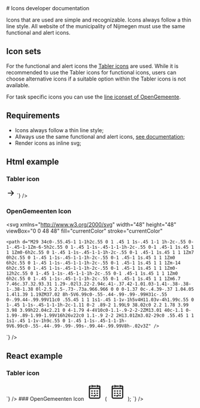 
<Meta title="foundations/Icons/Developer documentation"/>
# Icons developer documentation <IconIcons stroke={2} />

Icons that are used are simple and recognizable. Icons always follow a thin line style. All website of the municipality of Nijmegen must use the same functional and alert icons. 

## Icon sets
For the functional and alert icons the [Tabler icons](https://github.com/tabler/tabler-icons) are used. While it is recommended to use the Tabler icons for functional icons, users can choose alternative icons if a suitable option within the Tabler icons is not available.

For task specific icons you can use the [line iconset of OpenGemeente](https://github.com/OpenGemeenten/Iconenset/tree/master/Line). 

## Requirements
- Icons always follow a thin line style;
- Allways use the same functional and alert icons, [see documentation](/?path=/docs/foundations-icons-documentatie--docs);
- Render icons as inline svg;

## Html example 
### Tabler icon
<svg xmlns="http://www.w3.org/2000/svg" width="24" height="24" viewBox="0 0 24 24" fill="none" stroke="currentColor" stroke-width="2" stroke-linecap="round" stroke-linejoin="round" class="icon icon-tabler icons-tabler-outline icon-tabler-arrow-right">
  <path stroke="none" d="M0 0h24v24H0z" fill="none" />
  <path d="M5 12l14 0" />
  <path d="M13 18l6 -6" />
  <path d="M13 6l6 6" />
</svg>
<Source language="html" code={`
<svg xmlns="http://www.w3.org/2000/svg" width="24" height="24" viewBox="0 0 24 24" fill="none" stroke="currentColor" stroke-width="2" stroke-linecap="round" stroke-linejoin="round" class="icon icon-tabler icons-tabler-outline icon-tabler-arrow-right">
  <path stroke="none" d="M0 0h24v24H0z" fill="none" />
  <path d="M5 12l14 0" />
  <path d="M13 18l6 -6" />
  <path d="M13 6l6 6" />
</svg>
`} />

### OpenGemeenten Icon
<svg
    xmlns="http://www.w3.org/2000/svg"
    width="48"
    height="48"
    viewBox="0 0 48 48"
    fill="currentColor"
    stroke="currentColor"
  >
    <path d="M29 34c0-.55.45-1 1-1h2c.55 0 1 .45 1 1s-.45 1-1 1h-2c-.55 0-1-.45-1-1Zm-6-5h2c.55 0 1-.45 1-1s-.45-1-1-1h-2c-.55 0-1 .45-1 1s.45 1 1 1Zm0-6h2c.55 0 1-.45 1-1s-.45-1-1-1h-2c-.55 0-1 .45-1 1s.45 1 1 1Zm7 0h2c.55 0 1-.45 1-1s-.45-1-1-1h-2c-.55 0-1 .45-1 1s.45 1 1 1Zm0 6h2c.55 0 1-.45 1-1s-.45-1-1-1h-2c-.55 0-1 .45-1 1s.45 1 1 1Zm-14 6h2c.55 0 1-.45 1-1s-.45-1-1-1h-2c-.55 0-1 .45-1 1s.45 1 1 1Zm0-12h2c.55 0 1-.45 1-1s-.45-1-1-1h-2c-.55 0-1 .45-1 1s.45 1 1 1Zm0 6h2c.55 0 1-.45 1-1s-.45-1-1-1h-2c-.55 0-1 .45-1 1s.45 1 1 1Zm6.7 7.46c.37.32.93.31 1.29-.02l3.22-2.94c.41-.37.42-1.01.03-1.41-.38-.38-1-.38-1.38 0l-2.5 2.5-.73-.73a.966.966 0 0 0-1.37 0c-.4.39-.37 1.04.05 1.4l1.39 1.19ZM37.02 8h-5V6.99c0-.55-.44-.99-.99-.99H31c-.55 0-.99.44-.99.99V11c0 .55.45 1 1 1s1-.45 1-1v-1h5v4H11.03v-4h1.99c.55 0 1-.45 1-1s-.45-1-1-1h-2c-1.11 0-2 .89-2 1.99L9 38.02c0 2.2 1.78 3.99 3.98 3.99h22.04c2.21 0 4-1.79 4-4V10c0-1.1-.9-2-2-2ZM13.01 40c-1.1 0-1.99-.89-1.99-1.99V16h26v22c0 1.1-.9 2-2 2H13.01Zm3.02-29c0 .55.45 1 1 1s1-.45 1-1v-1h9c.55 0 1-.45 1-1s-.45-1-1-1h-9V6.99c0-.55-.44-.99-.99-.99s-.99.44-.99.99V8h-.02v3Z" />
  </svg>
<Source language="html" code={`
<svg
    xmlns="http://www.w3.org/2000/svg"
    width="48"
    height="48"
    viewBox="0 0 48 48"
    fill="currentColor"
    stroke="currentColor"
  >
    <path d="M29 34c0-.55.45-1 1-1h2c.55 0 1 .45 1 1s-.45 1-1 1h-2c-.55 0-1-.45-1-1Zm-6-5h2c.55 0 1-.45 1-1s-.45-1-1-1h-2c-.55 0-1 .45-1 1s.45 1 1 1Zm0-6h2c.55 0 1-.45 1-1s-.45-1-1-1h-2c-.55 0-1 .45-1 1s.45 1 1 1Zm7 0h2c.55 0 1-.45 1-1s-.45-1-1-1h-2c-.55 0-1 .45-1 1s.45 1 1 1Zm0 6h2c.55 0 1-.45 1-1s-.45-1-1-1h-2c-.55 0-1 .45-1 1s.45 1 1 1Zm-14 6h2c.55 0 1-.45 1-1s-.45-1-1-1h-2c-.55 0-1 .45-1 1s.45 1 1 1Zm0-12h2c.55 0 1-.45 1-1s-.45-1-1-1h-2c-.55 0-1 .45-1 1s.45 1 1 1Zm0 6h2c.55 0 1-.45 1-1s-.45-1-1-1h-2c-.55 0-1 .45-1 1s.45 1 1 1Zm6.7 7.46c.37.32.93.31 1.29-.02l3.22-2.94c.41-.37.42-1.01.03-1.41-.38-.38-1-.38-1.38 0l-2.5 2.5-.73-.73a.966.966 0 0 0-1.37 0c-.4.39-.37 1.04.05 1.4l1.39 1.19ZM37.02 8h-5V6.99c0-.55-.44-.99-.99-.99H31c-.55 0-.99.44-.99.99V11c0 .55.45 1 1 1s1-.45 1-1v-1h5v4H11.03v-4h1.99c.55 0 1-.45 1-1s-.45-1-1-1h-2c-1.11 0-2 .89-2 1.99L9 38.02c0 2.2 1.78 3.99 3.98 3.99h22.04c2.21 0 4-1.79 4-4V10c0-1.1-.9-2-2-2ZM13.01 40c-1.1 0-1.99-.89-1.99-1.99V16h26v22c0 1.1-.9 2-2 2H13.01Zm3.02-29c0 .55.45 1 1 1s1-.45 1-1v-1h9c.55 0 1-.45 1-1s-.45-1-1-1h-9V6.99c0-.55-.44-.99-.99-.99s-.99.44-.99.99V8h-.02v3Z" />
  </svg>
`} />

## React example
### Tabler icon
<IconArrowRight stroke={2} />
<Source language="jsx" code={`

<IconArrowRight stroke={2} />
`} />
### OpenGemeenten Icon
<svg
    xmlns="http://www.w3.org/2000/svg"
    width="48"
    height="48"
    viewBox="0 0 48 48"
    fill="currentColor"
    stroke="currentColor"
  >
    <path d="M29 34c0-.55.45-1 1-1h2c.55 0 1 .45 1 1s-.45 1-1 1h-2c-.55 0-1-.45-1-1Zm-6-5h2c.55 0 1-.45 1-1s-.45-1-1-1h-2c-.55 0-1 .45-1 1s.45 1 1 1Zm0-6h2c.55 0 1-.45 1-1s-.45-1-1-1h-2c-.55 0-1 .45-1 1s.45 1 1 1Zm7 0h2c.55 0 1-.45 1-1s-.45-1-1-1h-2c-.55 0-1 .45-1 1s.45 1 1 1Zm0 6h2c.55 0 1-.45 1-1s-.45-1-1-1h-2c-.55 0-1 .45-1 1s.45 1 1 1Zm-14 6h2c.55 0 1-.45 1-1s-.45-1-1-1h-2c-.55 0-1 .45-1 1s.45 1 1 1Zm0-12h2c.55 0 1-.45 1-1s-.45-1-1-1h-2c-.55 0-1 .45-1 1s.45 1 1 1Zm0 6h2c.55 0 1-.45 1-1s-.45-1-1-1h-2c-.55 0-1 .45-1 1s.45 1 1 1Zm6.7 7.46c.37.32.93.31 1.29-.02l3.22-2.94c.41-.37.42-1.01.03-1.41-.38-.38-1-.38-1.38 0l-2.5 2.5-.73-.73a.966.966 0 0 0-1.37 0c-.4.39-.37 1.04.05 1.4l1.39 1.19ZM37.02 8h-5V6.99c0-.55-.44-.99-.99-.99H31c-.55 0-.99.44-.99.99V11c0 .55.45 1 1 1s1-.45 1-1v-1h5v4H11.03v-4h1.99c.55 0 1-.45 1-1s-.45-1-1-1h-2c-1.11 0-2 .89-2 1.99L9 38.02c0 2.2 1.78 3.99 3.98 3.99h22.04c2.21 0 4-1.79 4-4V10c0-1.1-.9-2-2-2ZM13.01 40c-1.1 0-1.99-.89-1.99-1.99V16h26v22c0 1.1-.9 2-2 2H13.01Zm3.02-29c0 .55.45 1 1 1s1-.45 1-1v-1h9c.55 0 1-.45 1-1s-.45-1-1-1h-9V6.99c0-.55-.44-.99-.99-.99s-.99.44-.99.99V8h-.02v3Z" />
  </svg>
<Source language="jsx" code={`
// no React package available so self render the svg
const IconElement = () => (
  <svg
    xmlns='http://www.w3.org/2000/svg'
    width='48'
    height='48'
    viewBox='0 0 48 48'
    fill='currentColor'
    stroke='currentColor'
  >
    <path d='M29 34c0-.55.45-1 1-1h2c.55 0 1 .45 1 1s-.45 1-1 1h-2c-.55 0-1-.45-1-1Zm-6-5h2c.55 0 1-.45 1-1s-.45-1-1-1h-2c-.55 0-1 .45-1 1s.45 1 1 1Zm0-6h2c.55 0 1-.45 1-1s-.45-1-1-1h-2c-.55 0-1 .45-1 1s.45 1 1 1Zm7 0h2c.55 0 1-.45 1-1s-.45-1-1-1h-2c-.55 0-1 .45-1 1s.45 1 1 1Zm0 6h2c.55 0 1-.45 1-1s-.45-1-1-1h-2c-.55 0-1 .45-1 1s.45 1 1 1Zm-14 6h2c.55 0 1-.45 1-1s-.45-1-1-1h-2c-.55 0-1 .45-1 1s.45 1 1 1Zm0-12h2c.55 0 1-.45 1-1s-.45-1-1-1h-2c-.55 0-1 .45-1 1s.45 1 1 1Zm0 6h2c.55 0 1-.45 1-1s-.45-1-1-1h-2c-.55 0-1 .45-1 1s.45 1 1 1Zm6.7 7.46c.37.32.93.31 1.29-.02l3.22-2.94c.41-.37.42-1.01.03-1.41-.38-.38-1-.38-1.38 0l-2.5 2.5-.73-.73a.966.966 0 0 0-1.37 0c-.4.39-.37 1.04.05 1.4l1.39 1.19ZM37.02 8h-5V6.99c0-.55-.44-.99-.99-.99H31c-.55 0-.99.44-.99.99V11c0 .55.45 1 1 1s1-.45 1-1v-1h5v4H11.03v-4h1.99c.55 0 1-.45 1-1s-.45-1-1-1h-2c-1.11 0-2 .89-2 1.99L9 38.02c0 2.2 1.78 3.99 3.98 3.99h22.04c2.21 0 4-1.79 4-4V10c0-1.1-.9-2-2-2ZM13.01 40c-1.1 0-1.99-.89-1.99-1.99V16h26v22c0 1.1-.9 2-2 2H13.01Zm3.02-29c0 .55.45 1 1 1s1-.45 1-1v-1h9c.55 0 1-.45 1-1s-.45-1-1-1h-9V6.99c0-.55-.44-.99-.99-.99s-.99.44-.99.99V8h-.02v3Z' />
  </svg>
);

<IconElement />
`} />